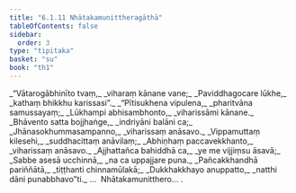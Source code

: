 ```yaml
---
title: "6.1.11 Nhātakamunittheragāthā"
tableOfContents: false
sidebar:
  order: 3
type: "tipitaka"
basket: "su"
book: "th1"
---
```



<DynamicBreadcrumb />

<Division number="435" book="th1">

<Paragraph number="713" type="verses" book="th1">
_“Vātarogābhinīto tvaṃ,_  
_viharaṃ kānane vane;_  
_Paviddhagocare lūkhe,_  
_kathaṃ bhikkhu karissasi”._  

</Paragraph>

</Division>
<Division number="436" book="th1">

<Paragraph number="714" type="verses" book="th1">
_“Pītisukhena vipulena,_  
_pharitvāna samussayaṃ;_  
_Lūkhampi abhisambhonto,_  
_viharissāmi kānane._  

</Paragraph>

</Division>
<Division number="437" book="th1">

<Paragraph number="715" type="verses" book="th1">
_Bhāvento satta bojjhaṅge,_  
_indriyāni balāni ca;_  
_Jhānasokhummasampanno,_  
_viharissaṃ anāsavo._  

</Paragraph>

</Division>
<Division number="438" book="th1">

<Paragraph number="716" type="verses" book="th1">
_Vippamuttaṃ kilesehi,_  
_suddhacittaṃ anāvilaṃ;_  
_Abhiṇhaṃ paccavekkhanto,_  
_viharissaṃ anāsavo._  

</Paragraph>

</Division>
<Division number="439" book="th1">

<Paragraph number="717" type="verses" book="th1">
_Ajjhattañca bahiddhā ca,_  
_ye me vijjiṃsu āsavā;_  
_Sabbe asesā ucchinnā,_  
_na ca uppajjare puna._  

</Paragraph>

</Division>
<Division number="440" book="th1">

<Paragraph number="718" type="verses" book="th1">
_Pañcakkhandhā pariññātā,_  
_tiṭṭhanti chinnamūlakā;_  
_Dukkhakkhayo anuppatto,_  
_natthi dāni punabbhavo”ti._  


</Paragraph>
</Division>

<Paragraph number="719" type="center" book="th1">
…  Nhātakamunitthero… .
</Paragraph>
